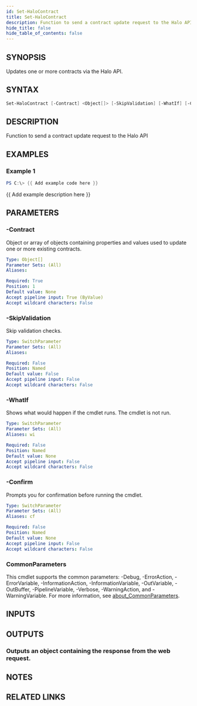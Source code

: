 ```yaml
---
id: Set-HaloContract
title: Set-HaloContract
description: Function to send a contract update request to the Halo API
hide_title: false
hide_table_of_contents: false
---
```


## SYNOPSIS

Updates one or more contracts via the Halo API.

## SYNTAX

```powershell
Set-HaloContract [-Contract] <Object[]> [-SkipValidation] [-WhatIf] [-Confirm] [<CommonParameters>]
```

## DESCRIPTION

Function to send a contract update request to the Halo API

## EXAMPLES

### Example 1

```powershell
PS C:\> {{ Add example code here }}
```

{{ Add example description here }}

## PARAMETERS

### -Contract

Object or array of objects containing properties and values used to update one or more existing contracts.

```yaml
Type: Object[]
Parameter Sets: (All)
Aliases:

Required: True
Position: 1
Default value: None
Accept pipeline input: True (ByValue)
Accept wildcard characters: False
```

### -SkipValidation

Skip validation checks.

```yaml
Type: SwitchParameter
Parameter Sets: (All)
Aliases:

Required: False
Position: Named
Default value: False
Accept pipeline input: False
Accept wildcard characters: False
```

### -WhatIf

Shows what would happen if the cmdlet runs.
The cmdlet is not run.

```yaml
Type: SwitchParameter
Parameter Sets: (All)
Aliases: wi

Required: False
Position: Named
Default value: None
Accept pipeline input: False
Accept wildcard characters: False
```

### -Confirm

Prompts you for confirmation before running the cmdlet.

```yaml
Type: SwitchParameter
Parameter Sets: (All)
Aliases: cf

Required: False
Position: Named
Default value: None
Accept pipeline input: False
Accept wildcard characters: False
```

### CommonParameters

This cmdlet supports the common parameters: -Debug, -ErrorAction, -ErrorVariable, -InformationAction, -InformationVariable, -OutVariable, -OutBuffer, -PipelineVariable, -Verbose, -WarningAction, and -WarningVariable. For more information, see [about_CommonParameters](http://go.microsoft.com/fwlink/?LinkID=113216).

## INPUTS

## OUTPUTS

### Outputs an object containing the response from the web request.

## NOTES

## RELATED LINKS
